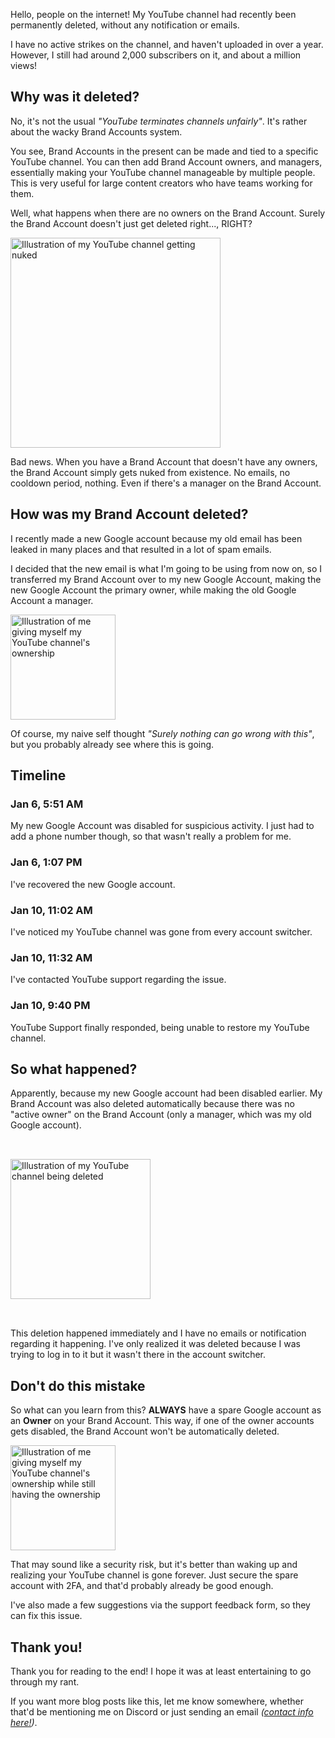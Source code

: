 
<style>{'.img{margin-block:4rem}'}</style>

Hello, people on the internet! My YouTube channel had recently been permanently deleted, without any notification or emails.

I have no active strikes on the channel, and haven't uploaded in over a year. However, I still had around 2,000 subscribers on it, and about a million views!

## Why was it deleted?

No, it's not the usual *"YouTube terminates channels unfairly"*. It's rather about the wacky Brand Accounts system.

You see, Brand Accounts in the present can be made and tied to a specific YouTube channel. You can then add Brand Account owners, and managers, essentially making your YouTube channel manageable by multiple people. This is very useful for large content creators who have teams working for them.

Well, what happens when there are no owners on the Brand Account. Surely the Brand Account doesn't just get deleted right..., RIGHT?

<img class="img" style="height:24em" src="/assets/blog/my-youtube-channel-is-gone-dont-do-this-mistake/nuked.webp" alt="Illustration of my YouTube channel getting nuked" />

<span style="color:var(--tertiary)">Bad news.</span> When you have a Brand Account that doesn't have any owners, the Brand Account simply gets nuked from existence. No emails, no cooldown period, nothing. Even if there's a manager on the Brand Account.

## How was my Brand Account deleted?

I recently made a new Google account because my old email has been leaked in many places and that resulted in a lot of spam emails.

I decided that the new email is what I'm going to be using from now on, so I transferred my Brand Account over to my new Google Account, making the new Google Account the primary owner, while making the old Google Account a manager.

<img class="img" style="height:12em" src="/assets/blog/my-youtube-channel-is-gone-dont-do-this-mistake/transfer.webp" alt="Illustration of me giving myself my YouTube channel's ownership" />

Of course, my naive self thought *"Surely nothing can go wrong with this"*, but you probably already see where this is going.

## Timeline

### Jan 6, 5:51 AM

My new Google Account was disabled for suspicious activity. I just had to add a phone number though, so that wasn't really a problem for me.

### Jan 6, 1:07 PM

I've recovered the new Google account.

### Jan 10, 11:02 AM

I've noticed my YouTube channel was gone from every account switcher.

### Jan 10, 11:32 AM

I've contacted YouTube support regarding the issue.

### Jan 10, 9:40 PM

YouTube Support finally responded, being unable to restore my YouTube channel.

## So what happened?

Apparently, because my new Google account had been disabled earlier. My Brand Account was also deleted automatically because there was no "active owner" on the Brand Account (only a manager, which was my old Google account).

<img class="img" style="height:16em;margin-block:2rem" src="/assets/blog/my-youtube-channel-is-gone-dont-do-this-mistake/deletion.webp" alt="Illustration of my YouTube channel being deleted" />

This deletion happened immediately and I have no emails or notification regarding it happening. I've only realized it was deleted because I was trying to log in to it but it wasn't there in the account switcher.

## Don't do this mistake

So what can you learn from this? **ALWAYS** have a spare Google account as an **Owner** on your Brand Account. This way, if one of the owner accounts gets disabled, the Brand Account won't be automatically deleted.

<img class="img" style="height:12em" src="/assets/blog/my-youtube-channel-is-gone-dont-do-this-mistake/spare.webp" alt="Illustration of me giving myself my YouTube channel's ownership while still having the ownership" />

That may sound like a security risk, but it's better than waking up and realizing your YouTube channel is gone forever. Just secure the spare account with 2FA, and that'd probably already be good enough.

I've also made a few suggestions via the support feedback form, so they can fix this issue.

## Thank you!

Thank you for reading to the end! I hope it was at least entertaining to go through my rant.

If you want more blog posts like this, let me know somewhere, whether that'd be mentioning me on Discord or just sending an email *([contact info here!](/#contact))*.
